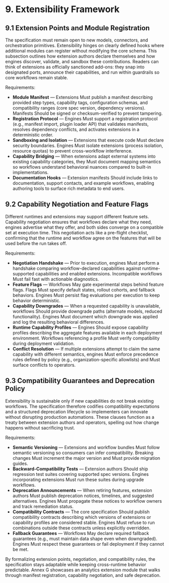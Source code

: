 # 9. Extensibility Framework

## 9.1 Extension Points and Module Registration

The specification must remain open to new models, connectors, and orchestration primitives. Extensibility hinges on clearly defined hooks where additional modules can register without modifying the core schema. This subsection outlines how extension authors declare themselves and how engines discover, validate, and sandbox these contributions. Readers can think of extensions as officially sanctioned add-ons: they snap into designated ports, announce their capabilities, and run within guardrails so core workflows remain stable.

Requirements:

- **Module Manifest** — Extensions Must publish a manifest describing provided step types, capability tags, configuration schemas, and compatibility ranges (core spec version, dependency versions). Manifests Should be signed or checksum-verified to prevent tampering.
- **Registration Protocol** — Engines Must support a registration protocol (e.g., manifest import, plugin loader API) that validates manifests, resolves dependency conflicts, and activates extensions in a deterministic order.
- **Sandboxing and Isolation** — Extensions that execute code Must declare security boundaries. Engines Must isolate extensions (process isolation, resource quotas) to prevent cross-workflow interference.
- **Capability Bridging** — When extensions adapt external systems into existing capability categories, they Must document mapping semantics so workflows understand behavioral nuances compared to built-in implementations.
- **Documentation Hooks** — Extension manifests Should include links to documentation, support contacts, and example workflows, enabling authoring tools to surface rich metadata to end users.

## 9.2 Capability Negotiation and Feature Flags

Different runtimes and extensions may support different feature sets. Capability negotiation ensures that workflows declare what they need, engines advertise what they offer, and both sides converge on a compatible set at execution time. This negotiation acts like a pre-flight checklist, confirming that the runtime and workflow agree on the features that will be used before the run takes off.

Requirements:

- **Negotiation Handshake** — Prior to execution, engines Must perform a handshake comparing workflow-declared capabilities against runtime-supported capabilities and enabled extensions. Incompatible workflows Must fail fast with actionable diagnostics.
- **Feature Flags** — Workflows May gate experimental steps behind feature flags. Flags Must specify default states, rollout cohorts, and fallback behaviors. Engines Must persist flag evaluations per execution to keep behavior deterministic.
- **Capability Downgrades** — When a requested capability is unavailable, workflows Should provide downgrade paths (alternate models, reduced functionality). Engines Must document which downgrade was applied and log the resulting behavioral differences.
- **Runtime Capability Profiles** — Engines Should expose capability profiles describing the aggregate features available in each deployment environment. Workflows referencing a profile Must verify compatibility during deployment validation.
- **Conflict Resolution** — If multiple extensions attempt to claim the same capability with different semantics, engines Must enforce precedence rules defined by policy (e.g., organization-specific allowlists) and Must surface conflicts to operators.

## 9.3 Compatibility Guarantees and Deprecation Policy

Extensibility is sustainable only if new capabilities do not break existing workflows. The specification therefore codifies compatibility expectations and a structured deprecation lifecycle so implementers can innovate without disrupting production automations. These clauses function as a treaty between extension authors and operators, spelling out how change happens without sacrificing trust.

Requirements:

- **Semantic Versioning** — Extensions and workflow bundles Must follow semantic versioning so consumers can infer compatibility. Breaking changes Must increment the major version and Must provide migration guides.
- **Backward-Compatibility Tests** — Extension authors Should ship regression test suites covering supported spec versions. Engines incorporating extensions Must run these suites during upgrade workflows.
- **Deprecation Announcements** — When retiring features, extension authors Must publish deprecation notices, timelines, and suggested alternatives. Engines Must propagate these notices to workflow owners and track remediation status.
- **Compatibility Contracts** — The core specification Should publish compatibility contracts describing which versions of extensions or capability profiles are considered stable. Engines Must refuse to run combinations outside these contracts unless explicitly overridden.
- **Fallback Guarantees** — Workflows May declare required fallback guarantees (e.g., must maintain data shape even when downgraded). Engines Must respect these guarantees or fail deployment if they cannot be met.

By formalizing extension points, negotiation, and compatibility rules, the specification stays adaptable while keeping cross-runtime behavior predictable. Annex G showcases an analytics extension module that walks through manifest registration, capability negotiation, and safe deprecation.
